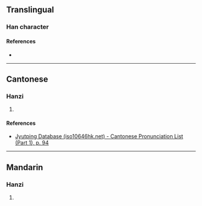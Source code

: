 {{character info}}
==Translingual==

===Han character===
{{Han char|rn=38|rad=女|as=09|sn=12|four=|canj=VSMG,XVSMG|ids=⿰女屋}}

====References====
* {{Han ref|kx=0266.240|dkj=06485|dj=0533.280|hdz=21069.110|uh=5A89|ud=23177}}

----

==Cantonese==

===Hanzi===
{{yue-hanzi|jyut=[[ak1]], [[ngak1]]|y=ak1, ngak1}}

# {{rfdef|yue|sort=女09}}

====References====
* [http://www.iso10646hk.net/jp/document/download.jsp Jyutping Database (iso10646hk.net) - Cantonese Pronunciation List (Part 1), p. 94]

----

==Mandarin==

===Hanzi===
{{cmn-hanzi|pin=[[wò]] ([[wo4]])|wg=wo<sup>4</sup>}}

# {{rfdef|cmn|sort=女09}}